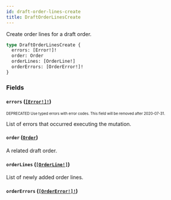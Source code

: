 ```yaml
---
id: draft-order-lines-create
title: DraftOrderLinesCreate
---
```


Create order lines for a draft order.

```graphql
type DraftOrderLinesCreate {
  errors: [Error!]!
  order: Order
  orderLines: [OrderLine!]
  orderErrors: [OrderError!]!
}
```

### Fields

#### `errors` ([`[Error!]!`](/api-reference/objects/error.mdx))

<sub><sup><span className="deprecatedTag">DEPRECATED</span> Use typed errors with error codes. This field will be removed after 2020-07-31.</sup></sub>

List of errors that occurred executing the mutation.

#### `order` ([`Order`](/api-reference/objects/order.mdx))

A related draft order.

#### `orderLines` ([`[OrderLine!]`](/api-reference/objects/order-line.mdx))

List of newly added order lines.

#### `orderErrors` ([`[OrderError!]!`](/api-reference/objects/order-error.mdx))

